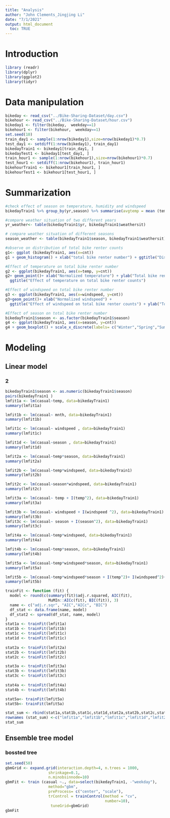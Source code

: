 ```yaml
---
title: "Analysis"
author: "John Clements_Jingjing Li"
date: "7/1/2021"
output: html_document
  toc: TRUE
---
```

# Introduction  

```r
library (readr)
library(dplyr)
library(ggplot2)
library(tidyr)
```

# Data manipulation  
```r
bikeday <- read_csv("../Bike-Sharing-Dataset/day.csv")
bikehour <- read_csv("../Bike-Sharing-Dataset/hour.csv")
bikeday1 <- filter(bikeday,  weekday==1)
bikehour1 <- filter(bikehour,  weekday==1)
set.seed(10)
train_day1 <- sample(1:nrow(bikeday1),size=nrow(bikeday1)*0.7)
test_day1 <- setdiff(1:nrow(bikeday1), train_day1)
bikedayTrain1 <- bikeday1[train_day1, ]
bikedayTest1 <- bikeday1[test_day1, ]
train_hour1 <- sample(1:nrow(bikehour1),size=nrow(bikehour1)*0.7)
test_hour1 <- setdiff(1:nrow(bikehour1), train_hour1)
bikehourTrain1 <- bikehour1[train_hour1, ]
bikehourTest1 <- bikehour1[test_hour1, ]
```
# Summarization  
```r
#check effect of season on temperature, humidity and windspeed
bikedayTrain1 %>% group_by(yr,season) %>% summarise(avgtemp = mean (temp), sdtemp = sd (temp), avghum = mean(hum), sdhum = sd (hum), avgwindspd= mean(windspeed),sdwindspd=sd(windspeed) )

#compare weather situation of two different years
yr_weather<- table(bikedayTrain1$yr, bikedayTrain1$weathersit)

# compare weather situation of different seasons
season_weather <- table(bikedayTrain1$season, bikedayTrain1$weathersit)

#observe on distribution of total bike renter counts
g1<- ggplot (bikedayTrain1, aes(x=cnt))
g1 + geom_histogram() + xlab("total bike renter number") + ggtitle("Distribution of total bike renter counts")

#Effect of temperature on total bike renter number
g2 <- ggplot(bikedayTrain1, aes(x=temp, y=cnt))
g2+ geom_point()+ xlab("Normalized temperature") + ylab("Total bike renter number") + 
  ggtitle("Effect of temperature on total bike renter counts")

#Effect of windspeed on total bike renter number
g3 <- ggplot(bikedayTrain1, aes(x=windspeed, y=cnt))
g3+geom_point()+ xlab("Normalized windspeed") + 
  ggtitle("Effect of windspeed on total bike renter counts") + ylab("Total bike renter number")

#Effect of season on total bike renter number
bikedayTrain1$season <- as.factor(bikedayTrain1$season)
g4 <- ggplot(bikedayTrain1, aes(x=season, y=cnt))
g4 + geom_boxplot() + scale_x_discrete(labels= c("Winter","Spring","Summer","Fall")) + ylab("Total bike renter number") + ggtitle("Effect of season on total bike renter counts")
```
# Modeling
## Linear model 
### 2 
```r
bikedayTrain1$season <- as.numeric(bikedayTrain1$season)
pairs(bikedayTrain1 )
lmfit1a <- lm(casual~temp, data=bikedayTrain1)
summary(lmfit1a)

lmfit1b <- lm(casual~ mnth, data=bikedayTrain1)
summary(lmfit1b) 

lmfit1c <- lm(casual~ windspeed , data=bikedayTrain1)
summary(lmfit1c) 

lmfit1d <- lm(casual~season , data=bikedayTrain1)
summary(lmfit1d) 

lmfit2a <- lm(casual~temp*season, data=bikedayTrain1)
summary(lmfit2a)

lmfit2b <- lm(casual~temp*windspeed, data=bikedayTrain1)
summary(lmfit2b)

lmfit2c <- lm(casual~season*windspeed, data=bikedayTrain1)
summary(lmfit2c)

lmfit3a <- lm(casual~ temp + I(temp^2), data=bikedayTrain1)
summary(lmfit3a) 

lmfit3b <- lm(casual~ windspeed + I(windspeed ^2), data=bikedayTrain1)
summary(lmfit3b)
lmfit3c <- lm(casual~ season + I(season^2), data=bikedayTrain1)
summary(lmfit3c) 

lmfit4a <- lm(casual~temp*windspeed, data=bikedayTrain1)
summary(lmfit4a)

lmfit4b <- lm(casual~temp*season, data=bikedayTrain1)
summary(lmfit4b)

lmfit5a <- lm(casual~temp*windspeed*season, data=bikedayTrain1)
summary(lmfit5a)

lmfit5b <- lm(casual~temp*windspeed*season + I(temp^2)+ I(windspeed^2)+ I(season^2), data=bikedayTrain1)
summary(lmfit5b)

trainFit <- function (fit) {
  model <- round(c(summary(fit)$adj.r.squared, AIC(fit), 
                   MuMIn::AICc(fit), BIC(fit)), 3)
  name <- c("adj.r.sqr", "AIC","AICc", "BIC")
  df_stat <- data.frame(name, model)
  df_stat2 <- spread(df_stat, name, model)
}
stat1a <- trainFit(lmfit1a)
stat1b <- trainFit(lmfit1b)
stat1c <- trainFit(lmfit1c)
stat1d <- trainFit(lmfit1c)
  
stat2a <- trainFit(lmfit2a)
stat2b <- trainFit(lmfit2b)
stat2c <- trainFit(lmfit2c)

stat3a <- trainFit(lmfit3a)
stat3b <- trainFit(lmfit3b)
stat3c <- trainFit(lmfit3c)
    
stat4a <- trainFit(lmfit4a)        
stat4b <- trainFit(lmfit4b) 

stat5a<- trainFit(lmfit5a)
stat5b<- trainFit(lmfit5a)

stat_sum <- rbind(stat1a,stat1b,stat1c,stat1d,stat2a,stat2b,stat2c,stat3a,stat3b,stat3c,stat4a,stat4b,stat5a,stat5b)
rownames (stat_sum) <-c("lmfit1a","lmfit1b","lmfit1c","lmfit1d","lmfit2a","lmfit2b","lmfit2c", "lmfit3a","lmfit3b","lmfit3c","lmfit4a","lmfit4b","lmfit5a","lmfit5b") 
stat_sum 
```
## Ensemble tree model
### bossted tree 
```r
set.seed(50)
gbmGrid <- expand.grid(interaction.depth=4, n.trees = 1000,
                   shrinkage=0.1,
                   n.minobsinnode=10)
gbmFit <- train (casual ~., data=select(bikedayTrain1, -"weekday"),
                   method="gbm",
                   preProcess= c("center", "scale"),
                   trControl = trainControl(method = "cv",
                                            number=10),
                    tuneGrid=gbmGrid)
gbmFit 
```

